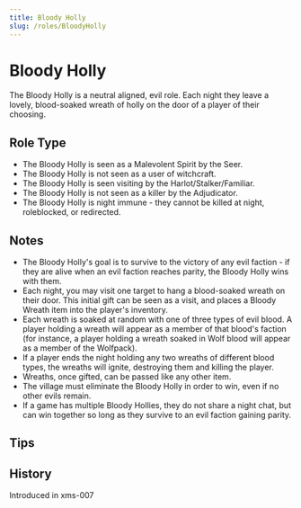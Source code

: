 ```yaml
---
title: Bloody Holly
slug: /roles/BloodyHolly
---
```


# Bloody Holly

The Bloody Holly is a neutral aligned, evil role. Each night they leave a lovely, blood-soaked wreath of holly on the door of a player of their choosing.

## Role Type

- The Bloody Holly is seen as a Malevolent Spirit by the Seer.
- The Bloody Holly is not seen as a user of witchcraft.
- The Bloody Holly is seen visiting by the Harlot/Stalker/Familiar.
- The Bloody Holly is not seen as a killer by the Adjudicator.
- The Bloody Holly is night immune - they cannot be killed at night, roleblocked, or redirected.

## Notes

- The Bloody Holly's goal is to survive to the victory of any evil faction - if they are alive when an evil faction reaches parity, the Bloody Holly wins with them.
- Each night, you may visit one target to hang a blood-soaked wreath on their door. This initial gift can be seen as a visit, and places a Bloody Wreath item into the player's inventory.
- Each wreath is soaked at random with one of three types of evil blood. A player holding a wreath will appear as a member of that blood's faction (for instance, a player holding a wreath soaked in Wolf blood will appear as a member of the Wolfpack).
- If a player ends the night holding any two wreaths of different blood types, the wreaths will ignite, destroying them and killing the player.
- Wreaths, once gifted, can be passed like any other item.
- The village must eliminate the Bloody Holly in order to win, even if no other evils remain.
- If a game has multiple Bloody Hollies, they do not share a night chat, but can win together so long as they survive to an evil faction gaining parity.

## Tips

## History

<timeline lineColor="white">
  <event interval="2019-12-27">Introduced in xms-007</event>
</timeline>
